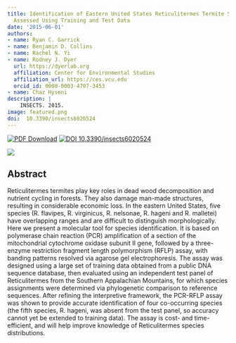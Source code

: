 ```yaml
---
title: Identification of Eastern United States Reticulitermes Termite Species via PCR-RFLP,
  Assessed Using Training and Test Data
date: '2015-06-01'
authors:
- name: Ryan C. Garrick
- name: Benjamin D. Collins
- name: Rachel N. Yi
- name: Rodney J. Dyer
  url: https://dyerlab.org
  affiliation: Center for Environmental Studies
  affiliation_url: https://ces.vcu.edu
  orcid_id: 0000-0003-4707-3453
- name: Chaz Hyseni
description: |
    INSECTS. 2015.  
image: featured.png
doi:  10.3390/insects6020524
---
```


 [![PDF Download](https://img.shields.io/badge/PDF-21B02C.svg)](https://drive.google.com/file/d/0B0T81CzLjtfPbl9PaFhfclNiTFk/view) [![ DOI 10.3390/insects6020524](https://img.shields.io/badge/DOI-474747.svg)](https://doi.org/10.3390/insects6020524)

![]( featured.png )

## Abstract

Reticulitermes termites play key roles in dead wood decomposition and nutrient cycling in forests. They also damage man-made structures, resulting in considerable economic loss. In the eastern United States, five species (R. flavipes, R. virginicus, R. nelsonae, R. hageni and R. malletei) have overlapping ranges and are difficult to distinguish morphologically. Here we present a molecular tool for species identification. It is based on polymerase chain reaction (PCR) amplification of a section of the mitochondrial cytochrome oxidase subunit II gene, followed by a three-enzyme restriction fragment length polymorphism (RFLP) assay, with banding patterns resolved via agarose gel electrophoresis. The assay was designed using a large set of training data obtained from a public DNA sequence database, then evaluated using an independent test panel of Reticulitermes from the Southern Appalachian Mountains, for which species assignments were determined via phylogenetic comparison to reference sequences. After refining the interpretive framework, the PCR-RFLP assay was shown to provide accurate identification of four co-occurring species (the fifth species, R. hageni, was absent from the test panel, so accuracy cannot yet be extended to training data). The assay is cost- and time-efficient, and will help improve knowledge of Reticulitermes species distributions.

